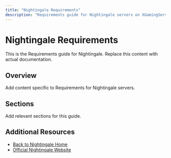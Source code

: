 ```yaml
---
title: "Nightingale Requirements"
description: "Requirements guide for Nightingale servers on XGamingServer"
---
```


# Nightingale Requirements

This is the Requirements guide for Nightingale. Replace this content with actual documentation.

## Overview

Add content specific to Requirements for Nightingale servers.

## Sections

Add relevant sections for this guide.

## Additional Resources

- [Back to Nightingale Home](./index)
- [Official Nightingale Website](https://example.com)
